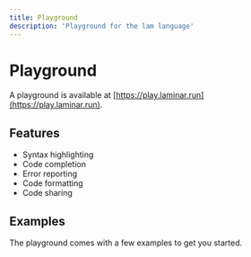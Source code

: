 ```yaml
---
title: Playground
description: 'Playground for the lam language'
---
```


# Playground

A playground is available at [https://play.laminar.run](https://play.laminar.run).

## Features

-   Syntax highlighting
-   Code completion
-   Error reporting
-   Code formatting
-   Code sharing

## Examples

The playground comes with a few examples to get you started.

